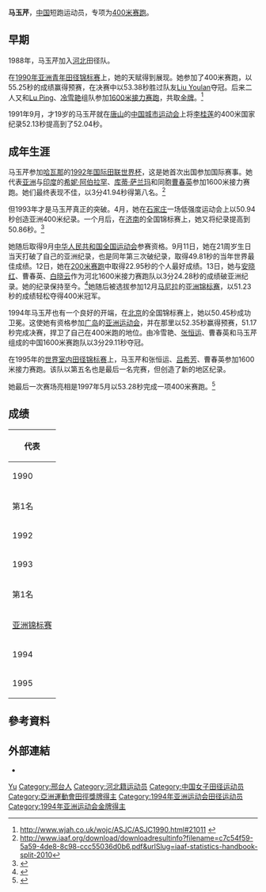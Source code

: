 {{Infobox sportsperson
| name                      = 馬玉芹
| image                     = 
| image_size                = 
| alt                       = 
| caption                   = 
| real_name                 = 
| native_name               = 
| native_name_lang          = 
| romanizedname             = 
| english_name              = 
| birth_name                = 
| nationality               = {{CHN-1949}}
| national_team             = 
| ethnicity                 = 
| hometown                  = 
| citizenship               = 
| birth_date                = {{Birth date and age|year=1972|month=9|day=11}}
| birth_place               = 
| death_date                = 
| death_place               = 
| resting_place             = 
| resting_place_coordinates = 
| monuments                 = 
| residence                 = 
| education                 = 
| alma_mater                = 
| occupation                = 
| years_active              = 1990 -
| agent                     = 
| height                    = 
| weight                    = 
| spouse                    = 
| country                   = 
| sport                     = 田徑
| position                  = 
| shoots                    = 
| catches                   = 
| disability                = 
| disability_class          = 
| weight_class              = 
| weight_class_type         = 
| rank                      = 
| event                     = 短跑
| collegeteam               = 
| league                    = 
| league_type               = 
| team                      = 
| turnedpro                 = 
| turnedpro_type            = 
| former_partner            = 
| coach                     = 
| retired                   = 
| coaching                  = 
| worlds                    = 
{{ubl
|'''1992年IAAF世界杯'''：4×400公尺接力第八名
|'''1995年世界室內田徑錦標賽'''：4×400公尺接力第五名
}}
| regionals                 = 
{{ubl
|'''1990年亞洲青年田徑錦標賽'''：400公尺第一名
|'''1990年亞洲青年田徑錦標賽'''：4×400公尺接力第一名
|'''1993年亞洲田徑錦標賽'''：400公尺第一名
|'''1994年亞洲運動會'''：400公尺第一名
}}
| nationals                 = 
{{ubl
|'''1993年中國全國運動會女子組'''：400公尺第一名
|'''1993年中國全國運動會女子組'''：4×400公尺接力第一名
}}
| olympics                  = 
| paralympics               = 
| commonwealth              = 
| highestranking            = 
| pb                        = 
{{ubl
|'''200公尺'''：22.95秒（W：+1.5） （1993年）
|'''400公尺'''：49.81秒 （1993年 '''全國紀錄'''）
}}
| medaltemplates            = 
{{MedalCountry|{{CHN-1949}}}}
{{MedalSport|女子田徑}}
{{MedalCompetition|亞洲青年田徑錦標賽}}
{{MedalGold|1990年中國北京市|400公尺}}
{{MedalGold|1990年中國北京市|4×400公尺接力}}
{{MedalCompetition|亞洲田徑錦標賽}}
{{MedalGold|1993年菲律賓馬尼拉|400公尺}}
{{MedalCompetition|亞洲運動會}}
{{MedalGold|1994年日本廣島縣|400公尺}}
| updated                   = 2017年1月17日
}}
'''马玉芹'''{{BD|1972年|9月11日||}}，[[中华人民共和国|中国]]短跑运动员，专项为[[400米赛跑|400米赛跑]]。

== 早期 ==
1988年，马玉芹加入[[河北|河北]]田径队。

在[[1990年亚洲青年田径锦标赛|1990年亚洲青年田径锦标赛]]上，她的天赋得到展现。她参加了400米赛跑，以55.25秒的成绩赢得预赛，在决赛中以53.38秒胜过队友[[Liu_Youlan|Liu Youlan]]夺冠。后来二人又和[[Lu_Ping|Lu Ping]]、[[冷雪艳|冷雪艳]]组队参加[[1600米接力赛跑|1600米接力赛跑]]，共取[[金牌|金牌]]。<ref>http://www.wjah.co.uk/wojc/ASJC/ASJC1990.html#21011 {{webarchive|url=https://web.archive.org/web/20130831123124/http://www.wjah.co.uk/wojc/ASJC/ASJC1990.html |date=2013-08-31 }}</ref>

1991年9月，才19岁的马玉芹就在[[唐山|唐山]]的[[中国城市运动会|中国城市运动会]]上将[[李桂莲|李桂莲]]的400米国家纪录52.13秒提高到了52.04秒。

== 成年生涯 ==
马玉芹参加[[哈瓦那|哈瓦那]]的[[1992年国际田联世界杯|1992年国际田联世界杯]]，这是她首次出国参加国际赛事。她代表[[亚洲|亚洲]]与[[印度|印度]]的[[希妮·阿伯拉罕|希妮·阿伯拉罕]]、[[库蒂·萨兰玛|库蒂·萨兰玛]]和同胞[[曹春英|曹春英]]参加1600米接力赛跑。她们最终表现不佳，以3分41.94秒得第八名。<ref>http://www.iaaf.org/download/downloadresultinfo?filename=c7c54f59-5a59-4de8-8c98-ccc55036d0b6.pdf&urlSlug=iaaf-statistics-handbook-split-2010</ref>

但1993年才是马玉芹真正的突破。4月，她在[[石家庄|石家庄]]一场低强度运动会上以50.94秒创造亚洲400米纪录。一个月后，在[[济南|济南]]的全国锦标赛上，她又将纪录提高到50.86秒。<ref>{{Cite web |url=http://www.alltime-athletics.com/w_400ok.htm |title=存档副本 |accessdate=2015-04-02 |archive-date=2014-10-10 |archive-url=https://web.archive.org/web/20141010170440/http://www.alltime-athletics.com/w_400ok.htm |dead-url=no }}</ref>

她随后取得9月[[第七届中华人民共和国全国运动会|中华人民共和国全国运动会]]参赛资格。9月11日，她在21周岁生日当天打破了自己的亚洲纪录，也是同年第三次破纪录，取得49.81秒的当年世界最佳成绩。12日，她在[[200米赛跑|200米赛跑]]中取得22.95秒的个人最好成绩。13日，她与[[安晓红|安晓红]]、曹春英、[[白晓云|白晓云]]作为河北1600米接力赛跑队以3分24.28秒的成绩破亚洲纪录。她的纪录保持至今。<ref>{{cite web|url=http://www.athleticsasia.org/records/ac.pdf |title=Archived copy |accessdate=2014-04-12 |dead-url=yes |archiveurl=https://web.archive.org/web/20140309023551/http://athleticsasia.org/records/ac.pdf |archivedate=2014-03-09 }}</ref>她随后被选拔参加12月[[马尼拉|马尼拉]]的[[1993年亚洲田径锦标赛|亚洲锦标赛]]，以51.23秒的成绩轻松夺得400米冠军。

1994年马玉芹也有一个良好的开端，在[[北京|北京]]的全国锦标赛上，她以50.45秒成功卫冕。这使她有资格参加[[广岛|广岛]]的[[1994年亚洲运动会|亚洲运动会]]，并在那里以52.35秒赢得预赛，51.17秒完成决赛，捍卫了自己在400米跑的地位。由冷雪艳、[[张恒运|张恒运]]、曹春英和马玉芹组成的中国1600米赛跑队以3分29.11秒夺冠。

在1995年的[[世界室内田径锦标赛|世界室内田径锦标赛]]上，马玉芹和张恒运、[[吕希芳|吕希芳]]、曹春英参加1600米接力赛跑。该队以第五名也是最后一名完赛，但创造了新的地区纪录。

她最后一次赛场亮相是1997年5月以53.28秒完成一项400米赛跑。<ref>{{cite web|url=http://atfs.org/historical/ATFS-Annual-Amendments-86_95-97_06.pdf |title=Archived copy |accessdate=2014-04-12 |dead-url=yes |archiveurl=https://web.archive.org/web/20140413145902/http://atfs.org/historical/ATFS-Annual-Amendments-86_95-97_06.pdf |archivedate=2014-04-13 }}</ref>

== 成绩 ==
{| {{AchievementTable|Event=yes}}
|-
!colspan="6"|代表 {{CHN}}
|-
|Rowspan=2|1990
|Rowspan=2|亚洲青年锦标赛
|Rowspan=2|[[北京|北京]]
|bgcolor="gold" | 第1名
|400m
|53.38
|-
|bgcolor="gold" | 第1名
|4 x 400m
|3.46.11
|-
|1992
|[[1992年国际田联世界杯|世界杯]]
|[[哈瓦那|哈瓦那]]
|第8名
|4 x 400m
|3:41.94
|-
|Rowspan=3|1993
|rowspan="2"|[[中华人民共和国全国运动会|中华人民共和国全国运动会]]
|rowspan=2|[[背景|背景]]
|bgcolor="gold" | 第1名
|400m
|49.81 (当年最佳) (亚洲纪录)
|-
|bgcolor="gold" | 第1名
|4 x 400m
|3.24.28 (亚洲纪录)
|-
|[[1993年亚洲田径锦标赛|亚洲锦标赛]]
|[[马尼拉|马尼拉]]
|bgcolor="gold" | 第1名
|400m
|51.23
|-
|rowspan=2|1994
|rowspan="2"|[[1994年亚洲运动会田径比赛|亚洲运动会]]
|rowspan=2|[[广岛|广岛]]
|bgcolor="gold" | 第1名
|400m
|51.17
|-
|bgcolor="gold" | 第1名
|4 x 400m
|3:29.11
|-
|1995
|[[1995年世界室内田径锦标赛|世界室内锦标赛]]
|[[巴塞罗那|巴塞罗那]]
|第5名
|4 x 400m
|3.39.76 (亚洲纪录)
|}

== 參考資料 ==
{{Reflist}}

{{Authority control}}

== 外部連結 ==
* {{IAAF name|63269}}

{{亚洲运动会田径比赛女子400米冠军}}

{{Authority control}}
{{DEFAULTSORT:Ma马}}
[[Category:马姓|Yu]]
[[Category:邢台人|Category:邢台人]]
[[Category:河北籍运动员|Category:河北籍运动员]]
[[Category:中国女子田径运动员|Category:中国女子田径运动员]]
[[Category:亞洲運動會田徑獎牌得主|Category:亞洲運動會田徑獎牌得主]]
[[Category:1994年亚洲运动会田径运动员|Category:1994年亚洲运动会田径运动员]]
[[Category:1994年亚洲运动会金牌得主|Category:1994年亚洲运动会金牌得主]]